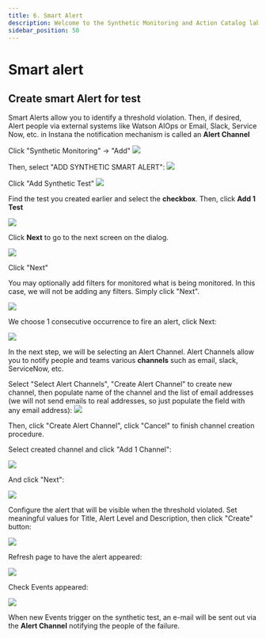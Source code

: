 ```yaml
---
title: 6. Smart Alert
description: Welcome to the Synthetic Monitoring and Action Catalog lab
sidebar_position: 50
---
```


# Smart alert

## Create smart Alert for test

Smart Alerts allow you to identify a threshold violation.   Then, if desired, Alert people via external systems like Watson AIOps or Email, Slack, Service Now, etc. in Instana the notification mechanism is called an **Alert Channel** 

Click "Synthetic Monitoring" -> "Add"
![](images/smartAlert.png)

Then, select "ADD SYNTHETIC SMART ALERT":
![](images/addSmartAlert.png)

Click "Add Synthetic Test"
![](images/selectSyntheticTest.png)

Find the test you created earlier and select the **checkbox**.  Then, click **Add 1 Test**

![](images/selectTest.png)

Click **Next** to go to the next screen on the dialog.

![](images/SA_Step1.png)

Click "Next"

You may optionally add filters for monitored what is being monitored. In this case, we will not be adding any filters.  Simply click "Next".

![](images/optionalFilter.png)


We choose 1 consecutive occurrence to fire an alert, click Next:

![](images/SA_Step3.png)

In the next step, we will be selecting an Alert Channel.  Alert Channels allow you to notify people and teams various **channels** such as email, slack, ServiceNow, etc.

Select "Select Alert Channels", "Create Alert Channel" to create new channel, then populate name of the channel and the list of email addresses (we will not send emails to real addresses, so just populate the field with any email address):
![](images/SA_Step4_CreateChannel.png)

Then, click "Create Alert Channel", click "Cancel" to finish channel creation procedure.

Select created channel and click "Add 1 Channel":

![](images/SA_Step4_AddChannel.png)

And click "Next":

![](images/SA_Step4_AlertChannels.png)

Configure the alert that will be visible when the threshold violated. Set meaningful values for Title, Alert Level and Description, then click "Create" button:

![](images/SA_Step5.png)

Refresh page to have the alert appeared:

![](images/ConfiguredAlert.png)

Check Events appeared:

![](images/Events.png)

When new Events trigger on the synthetic test, an e-mail will be sent out via the **Alert Channel** notifying the people of the failure.
